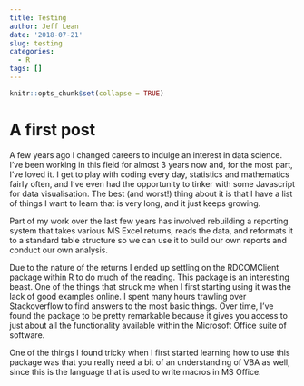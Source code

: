 ```yaml
---
title: Testing
author: Jeff Lean
date: '2018-07-21'
slug: testing
categories:
  - R
tags: []
---
```


```r
knitr::opts_chunk$set(collapse = TRUE)
```

# A first post

A few years ago I changed careers to indulge an interest in data science. I've been working in this field for almost 3 years now and, for the most part, I've loved it. I get to play with coding every day, statistics and mathematics fairly often, and I've even had the opportunity to tinker with some Javascript for data visualisation. The best (and worst!) thing about it is that I have a list of things I want to learn that is very long, and it just keeps growing.

Part of my work over the last few years has involved rebuilding a reporting system that takes various MS Excel returns, reads the data, and reformats it to a standard table structure so we can use it to build our own reports and conduct our own analysis.

Due to the nature of the returns I ended up settling on the RDCOMClient package within R to do much of the reading. This package is an interesting beast. One of the things that struck me when I first starting using it was the lack of good examples online. I spent many hours trawling over Stackoverflow to find answers to the most basic things. Over time, I've found the package to be pretty remarkable because it gives you access to just about all the functionality available within the Microsoft Office suite of software.

One of the things I found tricky when I first started learning how to use this package was that you really need a bit of an understanding of VBA as well, since this is the language that is used to write macros in MS Office. 